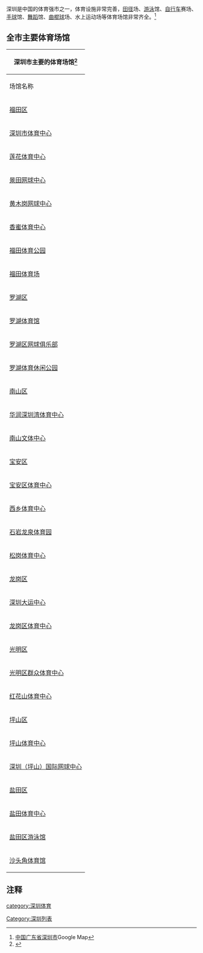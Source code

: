 深圳是中国的体育强市之一，体育设施非常完善，[[田径|田径]]场、[[游泳|游泳]]馆、[[自行车|自行车]]赛场、[[手球|手球]]馆、[[舞蹈|舞蹈]]馆、[[曲棍球|曲棍球]]场、水上运动场等体育场馆非常齐全。<ref>[https://www.google.com/maps/place/%E4%B8%AD%E5%9B%BD%E5%B9%BF%E4%B8%9C%E7%9C%81%E6%B7%B1%E5%9C%B3%E5%B8%82/@22.5555518,113.773679,10z/data=!3m1!4b1!4m5!3m4!1s0x3403f408d0e15291:0xfdee550db79280c9!8m2!3d22.543096!4d114.057865 中国广东省深圳市]Google Map</ref>



{{Gallery
|width = 300
|height = 
|lines = 1
|File:ShenzhenBaySports Center202012east.jpg|[[深圳湾体育中心|深圳湾体育中心]]
|File:Shenzhen Stadium.jpg|[[深圳体育场|深圳体育场]]
|File:宝安区体育馆.JPG|[[宝安体育馆|宝安体育馆]]
|File:罗湖体育馆.jpg|[[罗湖体育馆|罗湖体育馆]]
}}

== 全市主要体育场馆 ==
{| class="wikitable"
! colspan="2" |深圳市主要的体育场馆<ref>{{Cite web|title=深圳市主要体育场馆一览表|url=http://wtl.sz.gov.cn/ggfw/tyl/zytycgylb/index.html|author=深圳市文化广电旅游体育局|access-date=2021-03-27|archive-date=2021-01-26|archive-url=https://web.archive.org/web/20210126011851/http://wtl.sz.gov.cn/ggfw/tyl/zytycgylb/index.html|dead-url=no}}</ref>
|-
!场馆名称
!详细位置
|-
! colspan="2" |[[福田区|福田区]]
|-
|[[深圳体育场|深圳市体育中心]]
|福田区笋岗西路3001号
|-
|[[莲花体育中心|莲花体育中心]]
|福田区景田东路
|-
|[[景田网球中心|景田网球中心]]
|福田区景田北街23号
|-
|[[黄木岗网球中心|黄木岗网球中心]]
|福田区笋岗西路3072号
|-
|[[香蜜体育中心|香蜜体育中心]]
|福田区泽田路1号
|-
|[[福田体育公园|福田体育公园]]
|福田区福强路3030号
|-
|[[福田体育场|福田体育场]]
|福田区福强路3030号
|-
! colspan="2" |[[罗湖区|罗湖区]]
|-
|[[罗湖体育馆|罗湖体育馆]]
|罗湖区罗沙公路经二路48号
|-
|[[罗湖区网球俱乐部|罗湖区网球俱乐部]]
|罗湖区延芳路
|-
|[[罗湖体育休闲公园|罗湖体育休闲公园]]
|罗湖区黄贝街道东湖二路10号
|-
! colspan="2" |[[南山区|南山区]]
|-
|[[深圳湾体育中心|华润深圳湾体育中心]]
|南山区滨海大道3001号
|-
|[[南山文体中心|南山文体中心]]
|南山区南山大道南头街62号
|-
! colspan="2" |[[宝安区|宝安区]]
|-
|[[宝安体育中心|宝安区体育中心]]
|宝安区新湖路2112号
|-
|[[西乡体育中心|西乡体育中心]]
|宝安区宝源路
|-
|[[石岩龙泉体育园|石岩龙泉体育园]]
|宝安区石岩街道龙腾路
|-
|[[松岗体育中心|松岗体育中心]]
|宝安区东方大道36号
|-
! colspan="2" |[[龙岗区|龙岗区]]
|-
|[[深圳世界大学生运动会体育中心|深圳大运中心]]
|龙岗区龙城街道黄阁路
|-
|[[龙岗区体育中心|龙岗区体育中心]]
|龙岗区龙格路
|-
! colspan="2" |[[光明区|光明区]]
|-
|[[光明区群众体育中心|光明区群众体育中心]]
|光明区光侨路光侨大道3115
|-
|[[红花山体育中心|红花山体育中心]]
|光明区公明街道兴发路35号
|-
! colspan="2" |[[坪山区|坪山区]]
|-
|[[坪山体育中心|坪山体育中心]]
|坪山区体育一路
|-
|[[深圳（坪山）国际网球中心|深圳（坪山）国际网球中心]]
|坪山区体育一路
|-
! colspan="2" |[[盐田区|盐田区]]
|-
|[[盐田体育中心|盐田体育中心]]
|盐田区环梅路70号
|-
|[[盐田区游泳馆|盐田区游泳馆]]
|盐田区海涛路27号
|-
|[[沙头角体育馆|沙头角体育馆]]
|盐田区金融路55号
|}

==注释==
{{reflist|2}}
{{深圳}}
[[category:深圳体育|category:深圳体育]]
[[Category:深圳列表|Category:深圳列表]]